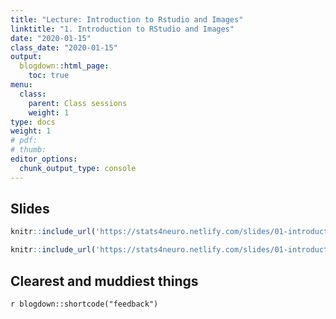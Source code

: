 ```yaml
---
title: "Lecture: Introduction to Rstudio and Images"
linktitle: "1. Introduction to RStudio and Images"
date: "2020-01-15"
class_date: "2020-01-15"
output:
  blogdown::html_page:
    toc: true
menu:
  class:
    parent: Class sessions
    weight: 1
type: docs
weight: 1
# pdf: 
# thumb: 
editor_options: 
  chunk_output_type: console
---
```


## Slides

```r
knitr::include_url('https://stats4neuro.netlify.com/slides/01-introduction_slides#1')

knitr::include_url('https://stats4neuro.netlify.com/slides/01-introduction_to_images#1')
```

## Clearest and muddiest things

`r blogdown::shortcode("feedback")`
